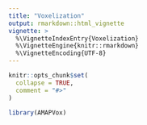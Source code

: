 ```yaml
---
title: "Voxelization"
output: rmarkdown::html_vignette
vignette: >
  %\VignetteIndexEntry{Voxelization}
  %\VignetteEngine{knitr::rmarkdown}
  %\VignetteEncoding{UTF-8}
---
```


```r
knitr::opts_chunk$set(
  collapse = TRUE,
  comment = "#>"
)
```

```r
library(AMAPVox)
```

